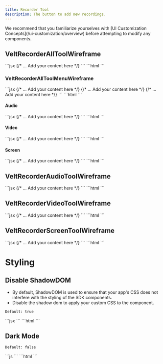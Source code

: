 ```yaml
---
title: Recorder Tool
description: The button to add new recordings.
---
```


<Note>
We recommend that you familiarize yourselves with [UI Customization Concepts](/ui-customization/overview) before attempting to modify any components.
</Note>

## VeltRecorderAllToolWireframe
<Tabs>
<Tab title="React / Next.js">
```jsx
<VeltWireframe>
    <VeltRecorderAllToolWireframe>
        {/* ... Add your content here */}
    </VeltRecorderAllToolWireframe>
</VeltWireframe>
```
</Tab>
<Tab title="Other Frameworks">
```html
<velt-wireframe style="display:none;">
    <velt-recorder-all-tool-wireframe>
        <!-- ... Add your content here -->
    </velt-recorder-all-tool-wireframe>
</velt-wireframe>
```
</Tab>
</Tabs>

### VeltRecorderAllToolMenuWireframe
<Tabs>
<Tab title="React / Next.js">
```jsx
<VeltWireframe>
    <VeltRecorderAllToolMenuWireframe>
        <VeltRecorderAllToolMenuWireframe.Audio>
            {/* ... Add your content here */}
        </VeltRecorderAllToolMenuWireframe.Audio>
        <VeltRecorderAllToolMenuWireframe.Video>
            {/* ... Add your content here */}
        </VeltRecorderAllToolMenuWireframe.Video>
        <VeltRecorderAllToolMenuWireframe.Screen>
            {/* ... Add your content here */}
        </VeltRecorderAllToolMenuWireframe.Screen>
    </VeltRecorderAllToolMenuWireframe>
</VeltWireframe>
```
</Tab>
<Tab title="Other Frameworks">
```html
<velt-wireframe style="display:none;">
    <velt-recorder-all-tool-menu-wireframe>
        <velt-recorder-all-tool-menu-audio-wireframe>
            <!-- ... Add your content here -->
        </velt-recorder-all-tool-menu-audio-wireframe>
        <velt-recorder-all-tool-menu-video-wireframe>
            <!-- ... Add your content here -->
        </velt-recorder-all-tool-menu-video-wireframe>
        <velt-recorder-all-tool-menu-screen-wireframe>
            <!-- ... Add your content here -->
        </velt-recorder-all-tool-menu-screen-wireframe>
    </velt-recorder-all-tool-menu-wireframe>
</velt-wireframe>
```
</Tab>
</Tabs>

#### Audio
<Tabs>
<Tab title="React / Next.js">
```jsx
<VeltWireframe>
    <VeltRecorderAllToolMenuWireframe.Audio>
        {/* ... Add your content here */}
    </VeltRecorderAllToolMenuWireframe.Audio>
</VeltWireframe>
```
</Tab>
<Tab title="Other Frameworks">
```html
<velt-wireframe style="display:none;">
    <velt-recorder-all-tool-menu-audio-wireframe>
        <!-- ... Add your content here -->
    </velt-recorder-all-tool-menu-audio-wireframe>
</velt-wireframe>
```
</Tab>
</Tabs>

#### Video
<Tabs>
<Tab title="React / Next.js">
```jsx
<VeltWireframe>
    <VeltRecorderAllToolMenuWireframe.Video>
        {/* ... Add your content here */}
    </VeltRecorderAllToolMenuWireframe.Video>
</VeltWireframe>
```
</Tab>
<Tab title="Other Frameworks">
```html
<velt-wireframe style="display:none;">
    <velt-recorder-all-tool-menu-video-wireframe>
        <!-- ... Add your content here -->
    </velt-recorder-all-tool-menu-video-wireframe>
</velt-wireframe>
```
</Tab>
</Tabs>

#### Screen
<Tabs>
<Tab title="React / Next.js">
```jsx
<VeltWireframe>
    <VeltRecorderAllToolMenuWireframe.Screen>
        {/* ... Add your content here */}
    </VeltRecorderAllToolMenuWireframe.Screen>
</VeltWireframe>
```
</Tab>
<Tab title="Other Frameworks">
```html
<velt-wireframe style="display:none;">
    <velt-recorder-all-tool-menu-screen-wireframe>
        <!-- ... Add your content here -->
    </velt-recorder-all-tool-menu-screen-wireframe>
</velt-wireframe>
```
</Tab>
</Tabs>

## VeltRecorderAudioToolWireframe
<Tabs>
<Tab title="React / Next.js">
```jsx
<VeltWireframe>
    <VeltRecorderAudioToolWireframe>
        {/* ... Add your content here */}
    </VeltRecorderAudioToolWireframe>
</VeltWireframe>
```
</Tab>
<Tab title="Other Frameworks">
```html
<velt-wireframe style="display:none;">
    <velt-recorder-audio-tool-wireframe>
        <!-- ... Add your content here -->
    </velt-recorder-audio-tool-wireframe>
</velt-wireframe>
```
</Tab>
</Tabs>

## VeltRecorderVideoToolWireframe
<Tabs>
<Tab title="React / Next.js">
```jsx
<VeltWireframe>
    <VeltRecorderVideoToolWireframe>
        {/* ... Add your content here */}
    </VeltRecorderVideoToolWireframe>
</VeltWireframe>
```
</Tab>
<Tab title="Other Frameworks">
```html
<velt-wireframe style="display:none;">
    <velt-recorder-video-tool-wireframe>
        <!-- ... Add your content here -->
    </velt-recorder-video-tool-wireframe>
</velt-wireframe>
```
</Tab>
</Tabs>

## VeltRecorderScreenToolWireframe
<Tabs>
<Tab title="React / Next.js">
```jsx
<VeltWireframe>
    <VeltRecorderScreenToolWireframe>
        {/* ... Add your content here */}
    </VeltRecorderScreenToolWireframe>
</VeltWireframe>
```
</Tab>
<Tab title="Other Frameworks">
```html
<velt-wireframe style="display:none;">
    <velt-recorder-screen-tool-wireframe>
        <!-- ... Add your content here -->
    </velt-recorder-screen-tool-wireframe>
</velt-wireframe>
```
</Tab>
</Tabs>


# Styling
## Disable ShadowDOM
- By default, ShadowDOM is used to ensure that your app's CSS does not interfere with the styling of the SDK components.
- Disable the shadow dom to apply your custom CSS to the component.

`Default: true`

<Tabs>

<Tab title="React / Next.js">
```jsx
<VeltRecorderTool shadowDom={false} />
```
</Tab>

<Tab title="Other Frameworks">
```html
<velt-recorder-tool shadow-dom="false"></velt-recorder-tool>
```

</Tab>
</Tabs>

## Dark Mode

`Default: false`

<Tabs>

<Tab title="React / Next.js">
```js
<VeltRecorderTool darkMode={true} />
```
</Tab>

<Tab title="Other Frameworks">
```html
<velt-recorder-tool dark-mode="true"></velt-recorder-tool>
```
</Tab>

</Tabs>
